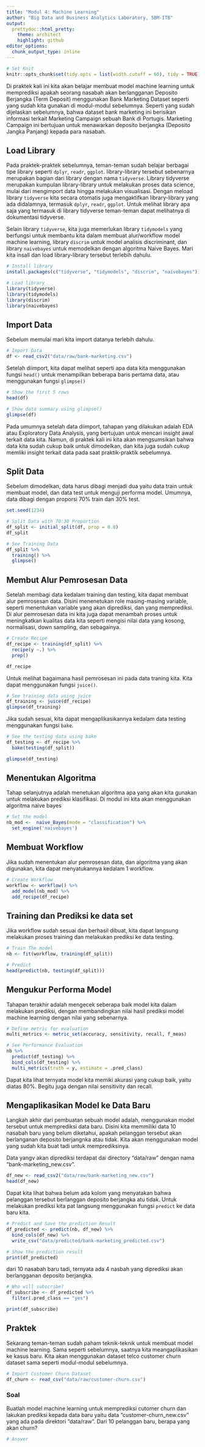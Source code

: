 ```yaml
---
title: "Modul 4: Machine Learning"
author: "Big Data and Business Analytics Laboratory, SBM-ITB"
output:
  prettydoc::html_pretty:
    theme: architect
    highlight: github
editor_options: 
  chunk_output_type: inline
---
```


```r
# Set Knit
knitr::opts_chunk$set(tidy.opts = list(width.cutoff = 60), tidy = TRUE)
```

Di praktek kali ini kita akan belajar membuat model machine learning untuk memprediksi apakah seorang nasabah akan berlangganan Deposito Berjangka (Term Deposit) menggunakan Bank Marketing Dataset seperti yang sudah kita gunakan di modul-modul sebelumnya. Seperti yang sudah dijelaskan sebelumnya, bahwa dataset bank marketing ini berisikan informasi terkait Marketing Campaign sebuah Bank di Portugis. Marketing Campaign ini bertujuan untuk menawarkan deposito berjangka (Deposito Jangka Panjang) kepada para nasabah. 

## Load Library
Pada praktek-praktek sebelumnya, teman-teman sudah belajar berbagai tipe library seperti ```dplyr```, ```readr```, ```ggplot```. library-library tersebut sebenarnya merupakan bagian dari library dengan nama ```tidyverse```. Library tidyverse merupakan kumpulan library-library untuk melakukan proses data science, mulai dari mengimport data hingga melakukan visualisasi. Dengan meload library ```tidyverse``` kita secara otomatis juga mengaktifkan library-library yang ada didalamnya, termasuk ```dplyr```, ```readr```, ```ggplot```. Untuk melihat library apa saja yang termasuk di library tidyverse teman-teman dapat melihatnya di dokumentasi tidyverse. 

Selain library ```tidyverse```, kita juga memerlukan library ```tidymodels``` yang berfungsi untuk membantu kita dalam membuat alur/workflow model machine learning, library ```discrim``` untuk model analisis discriminant, dan library ```naivebayes``` untuk memodelkan dengan algoritma Naive Bayes. Mari kita insall dan load library-library tersebut terlebih dahulu. 

```r
# Install library
install.packages(c("tidyverse", "tidymodels", "discrim", "naivebayes"))
```

```r
# Load library
library(tidyverse)
library(tidymodels)
library(discrim)
library(naivebayes)
```

## Import Data
Sebelum memulai mari kita import datanya terlebih dahulu. 

```r
# Import Data
df <- read_csv2("data/raw/bank-marketing.csv")
```

Setelah diimport, kita dapat melihat seperti apa data kita menggunakan fungsi ```head()``` untuk menampilkan beberapa baris pertama data, atau menggunakan fungsi ```glimpse()```

```r
# Show the first 5 rows
head(df)
```

```r
# Show data summary using glimpse()
glimpse(df)
```
Pada umumnya setelah data diimport, tahapan yang dilakukan adalah EDA atau Exploratory Data Analysis, yang bertujuan untuk mencari insight awal terkait data kita. Namun, di praktek kali ini kita akan mengsumsikan bahwa data kita sudah cukup baik untuk dimodelkan, dan kita juga sudah cukup memliki insight terkait data pada saat praktik-praktik sebelumnya.  

## Split Data
Sebelum dimodelkan, data harus dibagi menjadi dua yaitu data train untuk membuat model, dan data test untuk menguji performa model. Umumnya, data dibagi dengan proporsi 70% train dan 30% test.

```r
set.seed(1234)
```

```r
# Split Data with 70:30 Proportion
df_split <- initial_split(df, prop = 0.8)
df_split
```

```r
# See Training Data
df_split %>%
  training() %>%
  glimpse()
```

## Membut Alur Pemrosesan Data
Setelah membagi data kedalam training dan testing, kita dapat membuat alur pemrosesan data. Disini menenetukan role masing-masing variable, seperti menentukan variable yang akan diprediksi, dan yang memprediksi. Di alur pemrosesan data ini kita juga dapat menambah proses untuk meningkatkan kualitas data kita seperti mengisi nilai data yang kosong, normalisasi, down sampling, dan sebagainya. 

```r
# Create Recipe
df_recipe <- training(df_split) %>%
  recipe(y ~.) %>%
  prep()

df_recipe
```

Untuk melihat bagaimana hasil pemrosesan ini pada data traning kita. Kita dapat menggunakan fungsi ```juice()```.

```r
# See training data using juice
df_training <- juice(df_recipe)
glimpse(df_training)
```
Jika sudah sesuai, kita dapat mengaplikasikannya kedalam data testing menggunakan fungsi ```bake```.

```r
# See the testing data using bake
df_testing <- df_recipe %>%
  bake(testing(df_split)) 

glimpse(df_testing)
```
## Menentukan Algoritma
Tahap selanjutnya adalah menetukan algoritma apa yang akan kita gunakan untuk melakukan prediksi klasifikasi. Di modul ini kita akan menggunakan algoritma naive bayes

```r
# Set the model
nb_mod <-  naive_Bayes(mode = "classification") %>%
  set_engine('naivebayes') 
```

## Membuat Workflow
Jika sudah menentukan alur pemrosesan data, dan algoritma yang akan digunakan, kita dapat menyatukannya kedalam 1 workflow. 

```r
# Create Workflow
workflow <- workflow() %>%
  add_model(nb_mod) %>%
  add_recipe(df_recipe)
```

## Training dan Prediksi ke data set
Jika workflow sudah sesuai dan berhasil dibuat, kita dapat langsung melakukan proses training dan melakukan prediksi ke data testing.

```r
# Train The model
nb <- fit(workflow, training(df_split))

# Predict
head(predict(nb, testing(df_split)))
```

##  Mengukur Performa Model
Tahapan terakhir adalah mengecek seberapa baik model kita dalam melakukan prediksi, dengan membandingkan nilai hasil prediksi model machine learning dengan nilai yang sebenarnya. 

```r
# Define metric for evaluation
multi_metrics <- metric_set(accuracy, sensitivity, recall, f_meas)

# See Performance Evaluation
nb %>%
  predict(df_testing) %>%
  bind_cols(df_testing) %>%
  multi_metrics(truth = y, estimate = .pred_class)
```
Dapat kita lihat ternyata model kita memiki akurasi yang cukup baik, yaitu diatas 80%. Begitu juga dengan nilai sensitivity dan recall. 

##  Mengaplikasikan Model ke Data Baru
Langkah akhir dari pembuatan sebuah model adalah, menggunakan model tersebut untuk memprediksi data baru. Disini kita memmiliki data 10 nasabah baru yang belum diketahui, apakah pelanggan tersebut akan berlanganan deposito berjangnka atau tidak. Kita akan menggunakan model yang sudah kita buat tadi untuk memprediksinya. 

Data yangv  akan diprediksi terdapat dai directory "data/raw" dengan nama "bank-marketing_new.csv". 

```r
df_new <- read_csv2("data/raw/bank-marketing_new.csv")
head(df_new)
```

Dapat kita lihat bahwa belum ada kolom yang menyatakan bahwa pelanggan tersebut berlanggan deposito berjangka atu tidak. Untuk melakukan prediksi kita pat langsung menggunakan fungsi ```predict``` ke data baru kita. 

```r
# Predict and Save the prediction Result
df_predicted <- predict(nb, df_new) %>%
  bind_cols(df_new) %>%
  write_csv("data/predicted/bank-marketing_predicted.csv")

# Show the prediction result
print(df_predicted)
```
dari 10 nasabah baru tadi, ternyata ada 4 nasbah yang diprediksi akan berlangganan deposito berjangka. 

```r
# Who will subscribe?
df_subscribe <- df_predicted %>%
  filter(.pred_class == "yes")

print(df_subscribe)
```
## Praktek
Sekarang teman-teman sudah paham teknik-teknik untuk membuat model machine learning. Sama seperti sebelumnya, saatnya kita meangaplikasikan ke kasus baru. Kita akan menggunakan dataset telco customer churn dataset sama seperti modul-modul sebelumnya. 

```r
# Import Customer Churn Dataset
df_churn <- read_csv("data/raw/customer-churn.csv")
```

### Soal
Buatlah model machine learning untuk memprediksi cutomer churn dan lakukan prediksi kepada data baru yaitu data "customer-churn_new.csv" yang ada pada direktori "data/raw". Dari 10 pelanggan baru, berapa yang akan churn?

```r
# Answer

```

